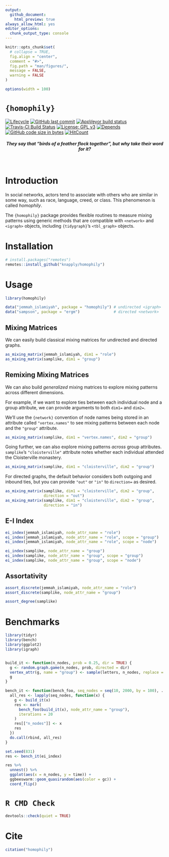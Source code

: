 ```yaml
---
output:
  github_document:
    html_preview: true
always_allow_html: yes
editor_options: 
  chunk_output_type: console
---
```


<!-- README.Rmd generates README.md. -->

```r
knitr::opts_chunk$set(
  # collapse = TRUE,
  fig.align = "center",
  comment = "#>",
  fig.path = "man/figures/",
  message = FALSE,
  warning = FALSE
)

options(width = 100)
```


# `{homophily}`

<!-- badges: start -->
[![Lifecycle](https://img.shields.io/badge/lifecycle-experimental-orange.svg)](https://www.tidyverse.org/lifecycle/#experimental)
[![GitHub last commit](https://img.shields.io/github/last-commit/knapply/homophily.svg)](https://github.com/knapply/homophily/commits/master)
<!-- [![Codecov test coverage](https://codecov.io/gh/knapply/homophily/branch/master/graph/badge.svg)](https://codecov.io/gh/knapply/homophily?branch=master) -->
[![AppVeyor build status](https://ci.appveyor.com/api/projects/status/github/knapply/homophily?branch=master&svg=true)](https://ci.appveyor.com/project/knapply/homophily)
[![Travis-CI Build Status](https://travis-ci.org/knapply/homophily.svg?branch=master)](https://travis-ci.org/knapply/homophily)
[![License: GPL v3](https://img.shields.io/badge/License-GPLv3-blue.svg)](https://www.gnu.org/licenses/gpl-3.0)
[![Depends](https://img.shields.io/badge/Depends-GNU_R>=3.6-blue.svg)](https://www.r-project.org/)
[![GitHub code size in bytes](https://img.shields.io/github/languages/code-size/knapply/homophily.svg)](https://github.com/knapply/homophily)
[![HitCount](http://hits.dwyl.io/knapply/homophily.svg)](http://hits.dwyl.io/knapply/homophily)
<!-- badges: end -->


<center>
  <h4>
    <i>
      They say that "birds of a feather flock together", but why take their word for it?
    </i>
  </h4>
</center>

<br>

# Introduction

In social networks, actors tend to associate with others who are similar in some way, such as race, language, creed, or class. This phenomenon is called _homophily_.

The `{homophily}` package provides flexible routines to measure mixing patterns using generic methods that are compatible with `<network>` and `<igraph>` objects, including `{tidygraph}`'s `<tbl_graph>` objects.


# Installation

```r
# install.packages("remotes")
remotes::install_github("knapply/homophily")
```

# Usage

```r
library(homophily)
```

```r
data("jemmah_islamiyah", package = "homophily") # undirected <igraph>
data("sampson", package = "ergm")               # directed <network>
```


## Mixing Matrices

We can easily build classical mixing matrices for undirected and directed graphs.

```r
as_mixing_matrix(jemmah_islamiyah, dim1 = "role")
as_mixing_matrix(samplike, dim1 = "group")
```


## Remixing Mixing Matrices

We can also build _generalized_ mixing matrices to explore mixing patterns across different dimensions.

For example, if we want to explore ties between each individual node and a group attribute, we can provide arguments to both `dim1=` and `dim2=`.

We'll use the `{network}` convention of node names being stored in an attribute called `"vertex.names"` to see mixing patterns between each node and the `"group"` attribute.

```r
as_mixing_matrix(samplike, dim1 = "vertex.names", dim2 = "group")
```

Going further, we can also explore mixing patterns _across_  group attributes. `samplike`'s `"cloisterville"` attribute notes whether each individual attended the Cloisterville monastery.

```r
as_mixing_matrix(samplike, dim1 = "cloisterville", dim2 = "group")
```


For directed graphs, the default behavior considers both outgoing and inbound ties, but you can provide `"out"` or `"in"` to `direction=` as desired.

```r
as_mixing_matrix(samplike, dim1 = "cloisterville", dim2 = "group",
                 direction = "out")
as_mixing_matrix(samplike, dim1 = "cloisterville", dim2 = "group",
                 direction = "in")
```

## E-I Index

```r
ei_index(jemmah_islamiyah, node_attr_name = "role")
ei_index(jemmah_islamiyah, node_attr_name = "role", scope = "group")
ei_index(jemmah_islamiyah, node_attr_name = "role", scope = "node")

ei_index(samplike, node_attr_name = "group")
ei_index(samplike, node_attr_name = "group", scope = "group")
ei_index(samplike, node_attr_name = "group", scope = "node")
```

## Assortativity

```r
assort_discrete(jemmah_islamiyah, node_attr_name = "role")
assort_discrete(samplike, node_attr_name = "group")
```

```r
assort_degree(samplike) 
```



# Benchmarks

```r
library(tidyr)
library(bench)
library(ggplot2)
library(igraph)


build_it <- function(n_nodes, prob = 0.25, dir = TRUE) {
  g <- random.graph.game(n_nodes, prob, directed = dir)
  vertex_attr(g, name = "group") <- sample(letters, n_nodes, replace = TRUE)
  g
}

bench_it <- function(bench_foo, seq_nodes = seq(10, 2000, by = 100), ...) {
  all_res <- lapply(seq_nodes, function(x) {
    g <- build_it(x)
    res <- mark(
      bench_foo(build_it(x), node_attr_name = "group"),
      iterations = 20
    )
    res[["n_nodes"]] <- x
    res
  })
  do.call(rbind, all_res)
}
```

```r
set.seed(831)
res <- bench_it(ei_index)

res %>% 
  unnest() %>% 
  ggplot(aes(x = n_nodes, y = time)) +
  ggbeeswarm::geom_quasirandom(aes(color = gc)) +
  coord_flip()
```


# `R CMD Check`

```r
devtools::check(quiet = TRUE)
```


# Cite

```r
citation("homophily")
```

